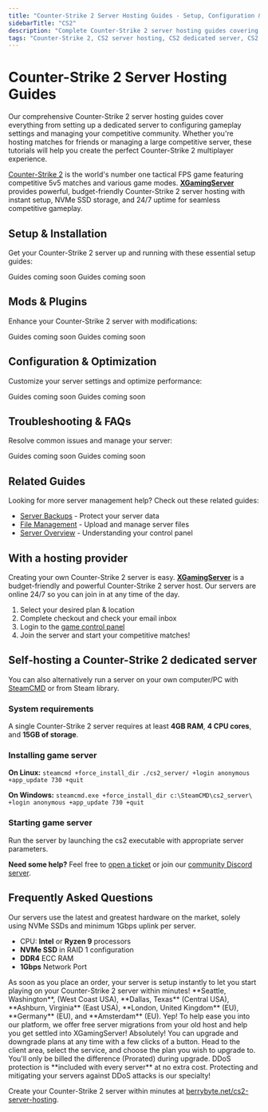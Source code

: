 ```yaml
---
title: "Counter-Strike 2 Server Hosting Guides - Setup, Configuration & Match Management"
sidebarTitle: "CS2"
description: "Complete Counter-Strike 2 server hosting guides covering dedicated server setup, configuration settings, plugin management, and troubleshooting for the tactical FPS game."
tags: "Counter-Strike 2, CS2 server hosting, CS2 dedicated server, CS2 multiplayer, tactical FPS"
---
```


# Counter-Strike 2 Server Hosting Guides

Our comprehensive Counter-Strike 2 server hosting guides cover everything from setting up a dedicated server to configuring gameplay settings and managing your competitive community. Whether you're hosting matches for friends or managing a large competitive server, these tutorials will help you create the perfect Counter-Strike 2 multiplayer experience.

[Counter-Strike 2](https://store.steampowered.com/app/730/CounterStrike_2/) is the world's number one tactical FPS game featuring competitive 5v5 matches and various game modes. **[XGamingServer](https://xgamingserver.com/cs2-server-hosting)** provides powerful, budget-friendly Counter-Strike 2 server hosting with instant setup, NVMe SSD storage, and 24/7 uptime for seamless competitive gameplay.

## Setup & Installation

Get your Counter-Strike 2 server up and running with these essential setup guides:

<CardGroup cols={2}>
  <Card title="Server Setup" href="#" icon="server">
    Guides coming soon
  </Card>
  <Card title="Join Your Server" href="#" icon="users">
    Guides coming soon
  </Card>
</CardGroup>

## Mods & Plugins

Enhance your Counter-Strike 2 server with modifications:

<CardGroup cols={2}>
  <Card title="Installing Plugins" href="#" icon="puzzle-piece">
    Guides coming soon
  </Card>
  <Card title="Popular Server Plugins" href="#" icon="target">
    Guides coming soon
  </Card>
</CardGroup>

## Configuration & Optimization

Customize your server settings and optimize performance:

<CardGroup cols={2}>
  <Card title="Server Configuration" href="#" icon="settings">
    Guides coming soon
  </Card>
  <Card title="Performance Optimization" href="#" icon="gauge">
    Guides coming soon
  </Card>
</CardGroup>

## Troubleshooting & FAQs

Resolve common issues and manage your server:

<CardGroup cols={2}>
  <Card title="Admin Commands" href="#" icon="terminal">
    Guides coming soon
  </Card>
  <Card title="Common Server Issues" href="#" icon="wrench">
    Guides coming soon
  </Card>
</CardGroup>

## Related Guides

Looking for more server management help? Check out these related guides:

- [Server Backups](/panel/backups) - Protect your server data
- [File Management](/panel/importing-files) - Upload and manage server files
- [Server Overview](/panel/overview) - Understanding your control panel

## With a hosting provider
Creating your own Counter-Strike 2 server is easy. **[XGamingServer](https://xgamingserver.com/cs2-server-hosting)** is a budget-friendly and powerful Counter-Strike 2 server host. Our servers are online 24/7 so you can join in at any time of the day.

1. Select your desired plan & location
2. Complete checkout and check your email inbox
3. Login to the [game control panel](https://game.xgamingserver.com)
4. Join the server and start your competitive matches!

## Self-hosting a Counter-Strike 2 dedicated server

You can also alternatively run a server on your own computer/PC with [SteamCMD](https://developer.valvesoftware.com/wiki/SteamCMD) or from Steam library.

### System requirements

A single Counter-Strike 2 server requires at least **4GB RAM**, **4 CPU cores**, and **15GB of storage**.

### Installing game server

**On Linux:**
`steamcmd +force_install_dir ./cs2_server/ +login anonymous +app_update 730 +quit`

**On Windows:**
`steamcmd.exe +force_install_dir c:\SteamCMD\cs2_server\ +login anonymous +app_update 730 +quit`

### Starting game server

Run the server by launching the cs2 executable with appropriate server parameters.

**Need some help?** Feel free to [open a ticket](https://xgamingserver.com/support) or join our [community Discord server](https://xgamingserver.com/discord).

## Frequently Asked Questions

<AccordionGroup>

<Accordion title="What are the specs on the servers?">
Our servers use the latest and greatest hardware on the market, solely using NVMe SSDs and minimum 1Gbps uplink per server.

- CPU: **Intel** or **Ryzen 9** processors
- **NVMe SSD** in RAID 1 configuration
- **DDR4** ECC RAM
- **1Gbps** Network Port
</Accordion>

<Accordion title="How long does setup take?">
As soon as you place an order, your server is setup instantly to let you start playing on your Counter-Strike 2 server within minutes!
</Accordion>

<Accordion title="What locations are the servers in?">
**Seattle, Washington**, (West Coast USA), **Dallas, Texas** (Central USA), **Ashburn, Virginia** (East USA), **London, United Kingdom** (EU), **Germany** (EU), and **Amsterdam** (EU).
</Accordion>

<Accordion title="Can I migrate my existing server to XGamingServer?">
Yep! To help ease you into our platform, we offer free server migrations from your old host and help you get settled into XGamingServer!
</Accordion>

<Accordion title="Can I upgrade/downgrade my server later on?">
Absolutely! You can upgrade and downgrade plans at any time with a few clicks of a button. Head to the client area, select the service, and choose the plan you wish to upgrade to. You'll only be billed the difference (Prorated) during upgrade.
</Accordion>

<Accordion title="Are the servers DDoS protected?">
DDoS protection is **included with every server** at no extra cost. Protecting and mitigating your servers against DDoS attacks is our specialty!
</Accordion>

</AccordionGroup>

Create your Counter-Strike 2 server within minutes at [berrybyte.net/cs2-server-hosting](https://xgamingserver.com/cs2-server-hosting).